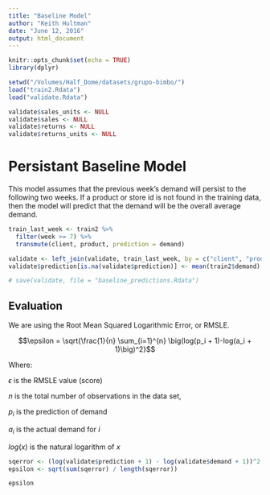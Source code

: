 ```yaml
---
title: "Baseline Model"
author: "Keith Hultman"
date: "June 12, 2016"
output: html_document
---
```


```r
knitr::opts_chunk$set(echo = TRUE)
library(dplyr)
```

```r
setwd("/Volumes/Half_Dome/datasets/grupo-bimbo/")
load("train2.Rdata")
load("validate.Rdata")

validate$sales_units <- NULL
validate$sales <- NULL
validate$returns <- NULL
validate$returns_units <- NULL

```

# Persistant Baseline Model

This model assumes that the previous week's demand will persist to the following two weeks. If a product or store id is not found in the training data, then the model will predict that the demand will be the overall average demand.

```r
train_last_week <- train2 %>% 
  filter(week >= 7) %>% 
  transmute(client, product, prediction = demand)

validate <- left_join(validate, train_last_week, by = c("client", "product"))
validate$prediction[is.na(validate$prediction)] <- mean(train2$demand)

# save(validate, file = "baseline_predictions.Rdata")


```

## Evaluation

We are using the Root Mean Squared Logarithmic Error, or RMSLE. 

$$\epsilon = \sqrt{\frac{1}{n} \sum_{i=1}^{n} \big(log(p_i + 1)-log(a_i + 1)\big)^2}$$

Where:

$\epsilon$ is the RMSLE value (score)

$n$ is the total number of observations in the data set,

$p_i$ is the prediction of demand

$a_i$ is the actual demand for $i$

$log(x)$ is the natural logarithm of $x$


```r

sqerror <- (log(validate$prediction + 1) - log(validate$demand + 1))^2
epsilon <- sqrt(sum(sqerror) / length(sqerror))

epsilon
  

```

